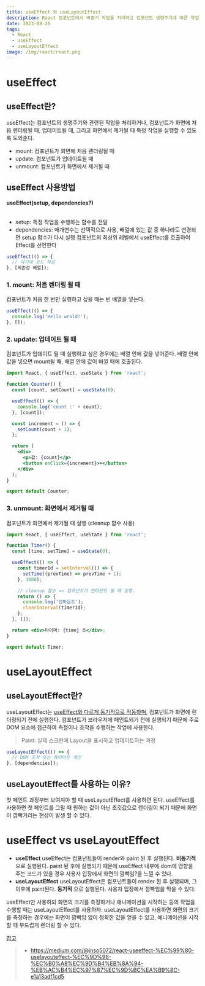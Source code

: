 ```yaml
---
title: useEffect 와 useLayoutEffect
description: React 컴포넌트에서 비동기 작업을 처리하고 컴포넌트 생명주기에 따른 작업을 수행하기 위해 useEffect와 useLayoutEffect를 사용하는데 이 두 훅의 차이점을 알아보자. 
date: 2023-08-26
tags:
  - React
  - useEffect
  - useLayoutEffect
image: /img/react/react.png
---
```


# useEffect
## useEffect란?
useEffect는 컴포넌트의 생명주기와 관련된 작업을 처리하거나, 컴포넌트가 화면에 처음 렌더링될 때, 업데이트될 때, 
그리고 화면에서 제거될 때 특정 작업을 실행할 수 있도록 도와준다.
* mount: 컴포넌트가 화면에 처음 렌더링될 때 
* update: 컴포넌트가 업데이트될 때
* unmount: 컴포넌트가 화면에서 제거될 때 
## useEffect 사용방법
**useEffect(setup, dependencies?)**<br></br>
* setup: 특정 작업을 수행하는 함수를 전달
* dependencies: 매개변수는 선택적으로 사용, 배열에 있는 값 중 하나라도 변경되면 setup 함수가 다시 실행 
컴포넌트의 최상위 레벨에서 useEffect를 호출하여 Effect를 선언한다
```jsx
useEffect(() => {
  // 여기에 코드 작성
}, [의존성 배열]);
```

### 1. mount: 처음 렌더링 될 때
컴포넌트가 처음 한 번만 실행하고 싶을 때는 빈 배열을 넣는다.
```jsx
useEffect(() => {
  console.log('Hello wrold!');
}, []);
```
### 2. update: 업데이트 될 때
컴포넌트가 업데이트 될 때 실행하고 싶은 경우에는 배열 안에 값을 넣어준다. 배열 안에 값을 넣으면 mount될 때, 배열 안에 값이 바뀔 때에 호출된다.
```jsx
import React, { useEffect, useState } from 'react';

function Counter() {
  const [count, setCount] = useState(0);

  useEffect(() => {
    console.log('count :' + count);
  }, [count]);

  const increment = () => {
    setCount(count + 1);
  };

  return (
    <div>
      <p>값: {count}</p>
      <button onClick={increment}>+</button>
    </div>
  );
}

export default Counter;
```
### 3. unmount: 화면에서 제거될 때
컴포넌트가 화면에서 제거될 때 실행 (cleanup 함수 사용)
```jsx
import React, { useEffect, useState } from 'react';

function Timer() {
  const [time, setTime] = useState(0);

  useEffect(() => {
    const timerId = setInterval(() => {
      setTime((prevTime) => prevTime + 1);
    }, 1000);

    // cleanup 함수 => 컴포넌트가 언마운트 될 때 실행.
    return () => {
      console.log('언마운트');
      clearInterval(timerId);
    };
  }, []);

  return <div>타이머: {time} 초</div>;
}

export default Timer;
```

# useLayoutEffect
## useLayoutEffect란?
useLayoutEffect는 <u>useEffect와 다르게 동기적으로 작동하며</u>, 컴포넌트가 화면에 렌더링되기 전에 실행한다.
컴포넌트가 브라우저에 페인트되기 전에 실행되기 때문에 주로 DOM 요소에 접근하여 측정이나 조작을 수행하는 작업에 사용한다.
> Paint: 실제 스크린에 Layout을 표시하고 업데이트하는 과정
```jsx
useLayoutEffect(() => {
  // DOM 조작 또는 레이아웃 계산
}, [dependencies]);
```
## useLayoutEffect를 사용하는 이유?
첫 페인트 과정부터 보여져야 할 때 useLayoutEffect를 사용하면 된다. useEffect를 사용하면 첫 페인트를 그릴 때 원하는 값이 아닌
초깃값으로 렌더링이 되기 때문에 화면이 깜빡거리는 현상이 발생 할 수 있다.

# useEffect vs useLayoutEffect
* **useEffect**
useEffect는 컴포넌트들이 render와 paint 된 후 실행된다. **비동기적** 으로 실행된다. paint 된 후에 실행되기 때문에 
useEffect 내부에 dom에 영향을 주는 코드가 있을 경우 사용자 입장에서 화면의 깜빡임?을 느낄 수 있다.
* **useLayoutEffect**
useLayoutEffect은 컴포넌트들이 render 된 후 실행되며, 그 이후에 paint된다. **동기적** 으로 실행된다.
사용자 입장에서 깜빡임을 막을 수 있다.

useEffect만 사용하되 화면의 크기를 측정하거나 애니메이션을 시작하는 등의 작업을 수행할 때는 useLayoutEffect를 사용하자.
useLayoutEffect를 사용하면 화면의 크기를 측정하는 경우에는 화면이 깜빡임 없이 정확한 값을 얻을 수 있고, 에니메이션을 시작할 때 부드럽게 렌더링 할 수 있다.

<u>참고</u>
> * https://medium.com/@jnso5072/react-useeffect-%EC%99%80-uselayouteffect-%EC%9D%98-%EC%B0%A8%EC%9D%B4%EB%8A%94-%EB%AC%B4%EC%97%87%EC%9D%BC%EA%B9%8C-e1a13adf1cd5